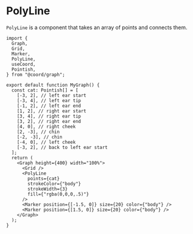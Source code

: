 # PolyLine

`PolyLine` is a component that takes an array of points and connects them.

```tsx live
import {
  Graph,
  Grid,
  Marker,
  PolyLine,
  useCoord,
  Pointish,
} from "@coord/graph";

export default function MyGraph() {
  const cat: Pointish[] = [
    [-3, 2], // left ear start
    [-3, 4], // left ear tip
    [-1, 2], // left ear end
    [1, 2], // right ear start
    [3, 4], // right ear tip
    [3, 2], // right ear end
    [4, 0], // right cheek
    [2, -3], // chin
    [-2, -3], // chin
    [-4, 0], // left cheek
    [-3, 2], // back to left ear start
  ];
  return (
    <Graph height={400} width="100%">
      <Grid />
      <PolyLine
        points={cat}
        strokeColor={"body"}
        strokeWidth={3}
        fill={"rgba(0,0,0,.5)"}
      />
      <Marker position={[-1.5, 0]} size={20} color={"body"} />
      <Marker position={[1.5, 0]} size={20} color={"body"} />
    </Graph>
  );
}
```
